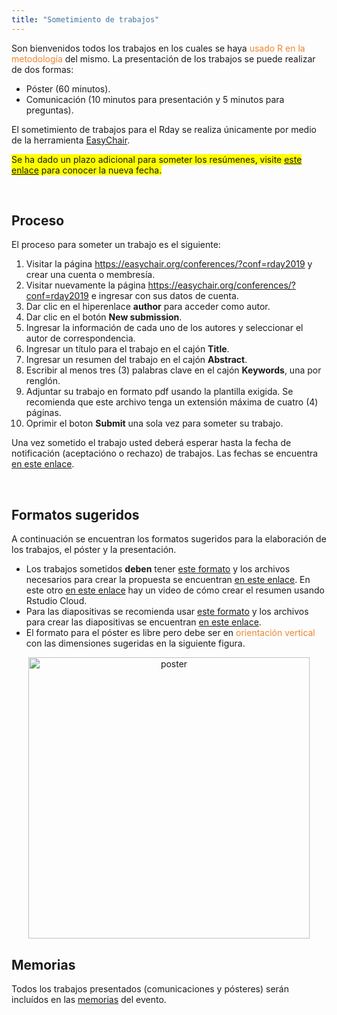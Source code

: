 ```yaml
---
title: "Sometimiento de trabajos"
---
```

Son bienvenidos todos los trabajos en los cuales se haya <font color="#ED852E">usado R en la metodología</font> del mismo. La presentación de los trabajos se puede realizar de dos formas:

- Póster (60 minutos).
- Comunicación (10 minutos para presentación y 5 minutos para preguntas).

El sometimiento de trabajos para el Rday se realiza únicamente por medio de la herramienta [EasyChair](https://easychair.org/).

<span style="background-color: #FFFF00">
 Se ha dado un plazo adicional para someter los resúmenes, visite [este enlace](https://rdaymedellin.github.io/fechas.html) para conocer la nueva fecha.
</span>

<br/>

## Proceso

El proceso para someter un trabajo es el siguiente:

1. Visitar la página [https://easychair.org/conferences/?conf=rday2019](https://easychair.org/conferences/?conf=rday2019) y crear una cuenta o membresía.
1. Visitar nuevamente la página [https://easychair.org/conferences/?conf=rday2019](https://easychair.org/conferences/?conf=rday2019) e ingresar con sus datos de cuenta.
1. Dar clic en el hiperenlace __author__ para acceder como autor.
1. Dar clic en el botón __New submission__.
1. Ingresar la información de cada uno de los autores y seleccionar el autor de correspondencia.
1. Ingresar un título para el trabajo en el cajón __Title__.
1. Ingresar un resumen del trabajo en el cajón __Abstract__.
1. Escribir al menos tres (3) palabras clave en el cajón __Keywords__, una por renglón.
1. Adjuntar su trabajo en formato pdf usando la plantilla exigida. Se recomienda que este archivo tenga un extensión máxima de cuatro (4) páginas.
1. Oprimir el boton __Submit__ una sola vez para someter su trabajo.

Una vez sometido el trabajo usted deberá esperar hasta la fecha de notificación (aceptacióno o rechazo) de trabajos. Las fechas se encuentra [en este enlace](https://rdaymedellin.github.io/fechas.html).

<br/>

## Formatos sugeridos
A continuación se encuentran los formatos sugeridos para la elaboración de los trabajos, el póster y la presentación.

- Los trabajos sometidos **deben** tener [este formato](https://rdaymedellin.github.io/documentos/Plantilla_trabajos_Rday_2019/Plantilla_trabajos_Rday.pdf) y los archivos necesarios para crear la propuesta se encuentran [en este enlace](https://rdaymedellin.github.io/documentos/Plantilla_trabajos_Rday_2019.zip). En este otro [en este enlace](https://youtu.be/Q5onax2i6VM) hay un video de cómo crear el resumen usando Rstudio Cloud.
- Para las diapositivas se recomienda usar [este formato](https://rdaymedellin.github.io/documentos/Plantilla_presentacion_Rday_2019/Plantilla_presentacion_Rday_2019.pdf) y los archivos para crear las diapositivas se encuentran [en este enlace](https://rdaymedellin.github.io/documentos/Plantilla_presentacion_Rday_2019.zip).
- El formato para el póster es libre pero debe ser en <font color="#ED852E">orientación vertical</font> con las dimensiones sugeridas en la siguiente figura.

<center>
<img src="imagenes/tamano_poster.png" alt="poster" width="450" height="450">
</center>

## Memorias
Todos los trabajos presentados (comunicaciones y pósteres) serán incluídos en las [memorias](https://rdaymedellin.github.io/documentos/Memorias/Memorias_Rday_Medellin.pdf) del evento.

